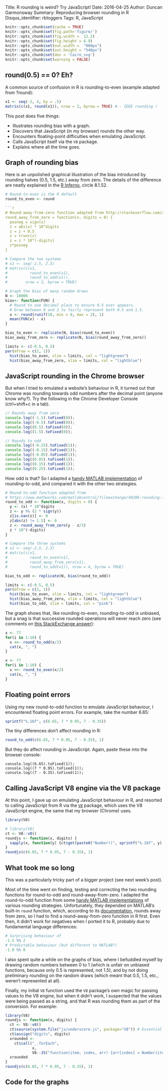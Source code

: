 Title: R rounding is weird?  Try JavaScript!
Date: 2016-04-25
Author: Duncan Garmonsway
Summary: Reproducing browser rounding in R
Disqus_identifier: rbloggers
Tags: R, JavaScript

```r
knitr::opts_chunk$set(cache = TRUE)
knitr::opts_chunk$set(fig.path='figure/')
knitr::opts_chunk$set(fig.width =  12.2)
knitr::opts_chunk$set(fig.height = 6.9)
knitr::opts_chunk$set(out.width =  "960px")
knitr::opts_chunk$set(out.height = "540px")
knitr::opts_chunk$set(dev = 'Cairo_svg')
knitr::opts_chunk$set(warning = FALSE)
```

## round(0.5) == 0?  Eh?

A common source of confusion in R is rounding-to-even (example adapted from ?round):

```r
x1 <- seq(-2, 4, by = .5)
matrix(c(x1, round(x1)), nrow = 2, byrow = TRUE) #-- IEEE rounding !
```

This post does five things:

* Illustrates rounding bias with a graph.
* Discovers that JavaScript (in my browser) rounds the other way.
* Encounters floating-point difficulties when emulating JavaScript.
* Calls JavaScript itself via the `V8` package.
* Explains where all the time goes.

## Graph of rounding bias

Here is an unpolished graphical illustration of the bias introduced by rounding
halves (0.5, 1.5, etc.) away from zero.  The details of the difference are
neatly explained in the [R
Inferno](http://www.burns-stat.com/pages/Tutor/R_inferno.pdf), circle 8.1.52.

```r
# Round-to-even is the R default
round_to_even <- round

```r
# Round-away-from-zero function adapted from http://stackoverflow.com/a/12688836/937932
round_away_from_zero = function(x, digits = 0) {
  posneg = sign(x)
  z = abs(x) * 10^digits
  z = z + 0.5
  z = trunc(z)
  z = z * 10^(-digits)
  z*posneg
}
```

```r
# Compare the two systems
# x1 <- seq(-2.5, 2.5)
# matrix(c(x1,
#          round_to_even(x1),
#          round_to_odd(x1)),
#        nrow = 3, byrow = TRUE)

# Graph the bias of many random draws
N <- 10000
bias<- function(FUN) {
  # Round to one decimal place to ensure 0.5 ever appears.
  # Draw between 0 and 2 to fairly represent both 0.5 and 1.5.
  x <- round(runif(10, min = 0, max = 2), 1) 
  mean(FUN(x) - x)
}

bias_to_even <- replicate(N, bias(round_to_even))
bias_away_from_zero <- replicate(N, bias(round_away_from_zero))

limits <- c(-0.5, 0.5)
par(mfrow = c(2, 1))
  hist(bias_to_even, xlim = limits, col = "lightgreen")
  hist(bias_away_from_zero, xlim = limits, col = "lightblue")
```

## JavaScript rounding in the Chrome browser

But when I tried to emulated a website's behaviour in R, it turned out that
Chrome was rounding towards odd numbers after the decimal point (anyone know
why?).  Try the following in the Chrome Developer Console (ctrl+shift+c in a
tab).

```js
// Rounds away from zero
console.log((-1.5).toFixed(0));
console.log((-0.5).toFixed(0));
console.log((0.5).toFixed(0));
console.log((1.5).toFixed(0));

// Rounds to odd
console.log((-0.25).toFixed(1));
console.log((-0.15).toFixed(1));
console.log((-0.05).toFixed(1));
console.log((0.05).toFixed(1));
console.log((0.15).toFixed(1));
console.log((0.25).toFixed(1));
```

How odd is that?  So I adapted a [handy MATLAB
implementation](https://www.mathworks.com/matlabcentral/fileexchange/40286-rounding-functions-collection)
of rounding-to-odd, and compared it with the other two strategies.

```r
# Round-to-odd function adapted from
# https://www.mathworks.com/matlabcentral/fileexchange/40286-rounding-functions-collection
round_to_odd <- function(x, digits = 0) {
  y <- (x) * 10^digits
  z <- y %% (2 * sign(y))
  z[is.nan(z)] <- 0
  z[abs(z) != 1.5] <- 0
  z <- round_away_from_zero(y - z/3)
  z * 10^(-digits) 
}
```

```r
# Compare the three systems
# x1 <- seq(-2.5, 2.5)
# matrix(c(x1,
#          round_to_even(x1),
#          round_away_from_zero(x1),
#          round_to_odd(x1)), nrow = 4, byrow = TRUE)

bias_to_odd <- replicate(N, bias(round_to_odd))

limits <- c(-0.5, 0.5)
par(mfrow = c(3, 1))
  hist(bias_to_even, xlim = limits, col = "lightgreen")
  hist(bias_away_from_zero, xlim = limits, col = "lightblue")
  hist(bias_to_odd, xlim = limits, col = "pink")
```

The graph shows that, like rounding-to-even, rounding-to-odd is unbiased, but a
snag is that successive rounded operations will never reach zero (see comments
on [this StackExchange
answer](http://programmers.stackexchange.com/a/256269/111311)):

```r
x <- 77
for(i in 1:10) {
  x <<- round_to_odd(x/2)
  cat(x, ", ")
}

x <- 77
for(i in 1:10) {
  x <<- round_to_even(x/2)
  cat(x, ", ")
}
```

## Floating point errors

Using my new round-to-odd function to emulate JavaScript behaviour, I
encountered floating point errors.  For example, take the number 6.65:

```r
sprintf("%.16f", c(6.65, 7 * 0.95, 7 - 0.35))
```

The tiny differences don't affect rounding in R:
```r
round_to_odd(c(6.65, 7 * 0.95, 7 - 0.35), 1)
```

But they do affect rounding in JavaScript.  Again, paste these into the browser
console:

```
console.log((6.65).toFixed(1));
console.log((7 * 0.95).toFixed(1));
console.log((7 - 0.35).toFixed(1));
```

## Calling JavaScript V8 engine via the V8 package

At this point, I gave up on emulating JavaScript behaviour in R, and resorted to
calling JavaScript from R via the
[`V8`](https://cran.r-project.org/web/packages/V8/index.html) package, which uses
the V8 JavaScript engine, the same that my browser (Chrome) uses.

```r
library(V8)
```

```r
# library(V8)
ct <- V8::v8()
roundjs <- function(x, digits) {
  sapply(x, function(y) {ct$get(paste0("Number((", sprintf("%.16f", y), ").toFixed(", digits, "))"))})
}
roundjs(c(6.65, 7 * 0.95, 7 - 0.35), 1)
```

## What took me so long

This was a particularly tricky part of a bigger project (see next week's
post).  


Most of the time went on finding, testing and correcting the two rounding
functions for round-to-odd and round-away-from-zero.  I adapted the round-to-odd
function from some [handy MATLAB
implementations](https://www.mathworks.com/matlabcentral/fileexchange/40286-rounding-functions-collection)
of various rounding strategies.  Unfortunately, they depended on MATLAB's
built-in `round` function, which, according to its
[documentation](https://uk.mathworks.com/help/matlab/ref/round.html), rounds
away from zero, so I had to find a round-away-from-zero function in R first.
Even then, it didn't work for negatives when I ported it to R, probably due to
fundamental language differences:

```r
# Surprising behaviour of 
-1.5 %% 2
# Predictable behaviour (but different to MATLAB?)
-1.0 %% 0
```

I also spent quite a while on the graphs of bias, where I befuddled myself by
drawing random numbers between 0 to 1 (which is unfair on unbiased functions,
because only 0.5 is represented, not 1.5), and by not doing preliminary rounding
on the random draws (which meant that 0.5, 1.5, etc., weren't represented at
all).

Finally, my initial `V8` function used the `V8` package's own magic for passing
values to the V8 engine, but when it didn't work, I suspected that the values
were being passed as a string, and that R was rounding them as part of the
conversion.  For example:

```r
library(V8)
roundjs <- function(x, digits) {
  ct <- V8::v8()
  ct$source(system.file("js/underscore.js", package="V8")) # Essential for _
  ct$assign("digits", digits)
  xrounded <- 
    ct$call("_.forEach",
            x,
            V8::JS("function(item, index, arr) {arr[index] = Number(item.toFixed(digits));}"))
  xrounded
}
roundjs(c(6.65, 7 * 0.95, 7 - 0.35), 1)
```

## Code for the graphs

```r
```

```r
```
